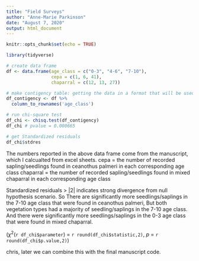 ```yaml
---
title: "Field Surveys"
author: "Anne-Marie Parkinson"
date: "August 7, 2020"
output: html_document
---
```


```r
knitr::opts_chunk$set(echo = TRUE)
```

```r
library(tidyverse)
```

```r
# create data frame
df <- data.frame(age_class = c("0-3", "4-6", "7-10"),
                 cepa = c(1, 6, 41),
                 chaparral = c(12, 13, 27))

# make contigency table: getting the data in a format that will be used in chi.sq()
df_contigency <- df %>% 
  column_to_rownames('age_class')

# run chi-square test
df_chi <- chisq.test(df_contigency)
df_chi # pvalue = 0.000665

# get Standardized residuals
df_chi$stdres
```
The numbers reported in the above data frame come from the manuscript, which I calcualted from excel sheets.
cepa = the number of recorded sapling/seedlings found in ceanothus palmeri in each corresponding age class 
chaparral = the number of recorded sapling/seedlings found in mixed chaparral in each corresponding age class 

Standardized residuals > |2| indicates strong divergence from null hypothesis scenario. So There are significantly more seedlings/saplings in the 7-10 age class that were found in ceanothus palmeri, But both vegetation types had a majority of seedling/saplings in the 7-10 age class. And there were significantly more seedlings/saplings in the 0-3 age class that were found in mixed chaparral. 

($\chi$^2^(`r df_chi$parameter`) = `r round(df_chi$statistic,2)`, *p* = `r round(df_chi$p.value,2)`)


chris, later we can combine this with the final manuscript code. 


